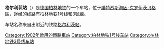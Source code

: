 {{noteTA
|1=zh-hans:克罗伊茨贝格;zh-hk:十字山;zh-tw:十字山;
}}
{{Infobox station
|name         =格尔利茨
|native_name={{lang|de|Görlitzer Bahnhof}}
|image        = Berlin-kreuzberg u-bhf-goerlitzer-bahnhof 20051018 158.jpg
|ImageTitle   =
|Location     = [[腓特烈斯海因-克罗伊茨贝格|腓特烈斯海因-克罗伊茨贝格]]
|opened       =1902年
|Line         ={{ÖPNV Berlin|U1}}{{ÖPNV Berlin|U3}}
|Platform     =
}}
'''格尔利茨站'''（{{lang-de|U-Bahnhof Görlitzer Bahnhof}}）是[[德国|德国]][[柏林地铁|柏林地铁]]的一个车站，位于[[腓特烈斯海因-克罗伊茨贝格|腓特烈斯海因-克罗伊茨贝格]]區，途经的线路有[[柏林地铁1号线|柏林地铁1号线]]和[[柏林地鐵3號線|3號線]]。

车站名称来自出附近的铁路[[格尔利茨站|格尔利茨站]]。

{{柏林地鐵1號線}}
{{柏林地鐵3號線}}
{{Germany-stub}}

[[Category:1902年啟用的鐵路車站|Category:1902年啟用的鐵路車站]]
[[Category:柏林地铁1号线车站|Category:柏林地铁1号线车站]]
[[Category:柏林地铁3号线车站|Category:柏林地铁3号线车站]]